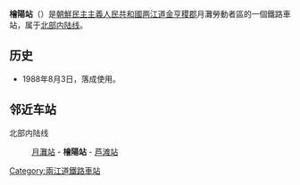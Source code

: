 {{朝鮮半島車站資訊
|公司色 = blue
|文字色 = 
|站名 = 檜陽站
|圖片 = 
|pxl = 
|圖片說明 =
|前一站 = [[月灘站|月灘]]
|前一站距離 = 5.6
|後一站距離 = 7.7
|後一站 = [[芦滩站|芦滩]]
|所屬路線 = [[北部内陆线|北部内陆线]]
|距離 =113.7
|起點站 = [[满浦青年站|满浦青年]]
|諺文 = 회양역
|朝鮮漢字 = 檜陽驛
|文觀部式 = 
|馬-賴式 = Hoeyang-yŏk
|副站名 = 
|車站編號 = 
|停站路線數 = 
|所屬公司 = [[朝鮮民主主義人民共和國鐵道省|朝鮮民主主義人民共和國鐵道省]]
|所在地 =[[两江道|两江道]][[金亨稷郡|金亨稷郡]]月灘勞動者區
|車站構造 = 地面车站
|月台配置 = 
|啟用年月日 =1988年8月3日
|廢站年月日 = 
|上下車人次 = 
|統計年度 = 
|轉車 = 
|備註 = 
|全寬備註 = 
}}

'''檜陽站'''（{{lang-ko|회양역}}）是[[朝鮮民主主義人民共和國|朝鮮民主主義人民共和國]][[两江道|两江道]][[金亨稷郡|金亨稷郡]]月灘勞動者區的一個鐵路車站，属于[[北部内陆线|北部内陆线]]。

==历史==
*1988年8月3日，落成使用。

==邻近车站==
北部内陆线
:[[月灘站|月灘站]] - '''檜陽站''' - [[芦滩站|芦滩站]]

{{朝鲜铁路小作品}}

{{北部内陆线}}

[[Category:兩江道鐵路車站|Category:兩江道鐵路車站]]
